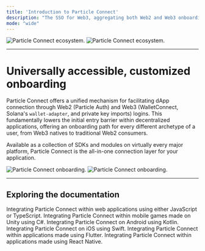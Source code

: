 ```yaml
---
title: 'Introduction to Particle Connect'
description: "The SSO for Web3, aggregating both Web2 and Web3 onboarding options in a unified custom connection modal."
mode: "wide"
---
```


<img
  className="block dark:hidden"
  src="/api/connect/images/connect.png"
  alt="Particle Connect ecosystem."
/>
<img
  className="hidden dark:block"
  src="/api/connect/images/connect.png"
  alt="Particle Connect ecosystem."
/>

***

# Universally accessible, customized onboarding

Particle Connect offers a unified mechanism for facilitating dApp connection through Web2 (Particle Auth) and Web3 (WalletConnect, Solana's `wallet-adapter`, and private key imports) logins. This fundamentally lowers the initial entry barrier within decentralized applications, offering an onboarding path for every different archetype of a user, from Web3 natives to traditional Web2 consumers.

Available as a collection of SDKs and modules on virtually every major platform, Particle Connect is the all-in-one connection layer for your application.

<img
  className="block dark:hidden"
  src="/api/connect/images/onboarding.png"
  alt="Particle Connect onboarding."
/>
<img
  className="hidden dark:block"
  src="/api/connect/images/onboarding.png"
  alt="Particle Connect onboarding."
/>

***

## Exploring the documentation

<CardGroup cols={3}>
  <Card title="Web SDK" href="/api/connect/desktop/web">
    Integrating Particle Connect within web applications using either JavaScript or TypeScript.
  </Card>
  <Card title="Unity (Mobile) SDK" href="/api/connect/mobile/unity">
    Integrating Particle Connect within mobile games made on Unity using C#.
  </Card>
  <Card title="Android SDK" href="/api/connect/mobile/android">
    Integrating Particle Connect on Android using Kotlin.
  </Card>
  <Card title="iOS SDK" href="/api/connect/mobile/ios">
    Integrating Particle Connect on iOS using Swift.
  </Card>
  <Card title="Flutter SDK" href="/api/connect/mobile/flutter">
    Integrating Particle Connect within applications made using Flutter.
  </Card>
  <Card title="React Native SDK" href="/api/connect/mobile/react">
    Integrating Particle Connect within applications made using React Native.
  </Card>
</CardGroup>

